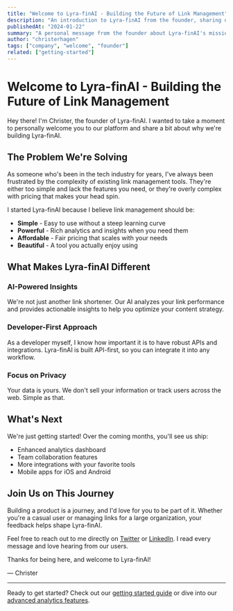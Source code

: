 ```yaml
---
title: "Welcome to Lyra-finAI - Building the Future of Link Management"
description: "An introduction to Lyra-finAI from the founder, sharing our vision and what makes us different."
publishedAt: "2024-01-22"
summary: "A personal message from the founder about Lyra-finAI's mission and what we're building."
author: "christerhagen"
tags: ["company", "welcome", "founder"]
related: ["getting-started"]
---
```


# Welcome to Lyra-finAI - Building the Future of Link Management

Hey there! I'm Christer, the founder of Lyra-finAI. I wanted to take a moment to personally welcome you to our platform and share a bit about why we're building Lyra-finAI.

## The Problem We're Solving

As someone who's been in the tech industry for years, I've always been frustrated by the complexity of existing link management tools. They're either too simple and lack the features you need, or they're overly complex with pricing that makes your head spin.

I started Lyra-finAI because I believe link management should be:

- **Simple** - Easy to use without a steep learning curve
- **Powerful** - Rich analytics and insights when you need them  
- **Affordable** - Fair pricing that scales with your needs
- **Beautiful** - A tool you actually enjoy using

## What Makes Lyra-finAI Different

### AI-Powered Insights

We're not just another link shortener. Our AI analyzes your link performance and provides actionable insights to help you optimize your content strategy.

### Developer-First Approach

As a developer myself, I know how important it is to have robust APIs and integrations. Lyra-finAI is built API-first, so you can integrate it into any workflow.

### Focus on Privacy

Your data is yours. We don't sell your information or track users across the web. Simple as that.

## What's Next

We're just getting started! Over the coming months, you'll see us ship:

- Enhanced analytics dashboard
- Team collaboration features  
- More integrations with your favorite tools
- Mobile apps for iOS and Android

## Join Us on This Journey

Building a product is a journey, and I'd love for you to be part of it. Whether you're a casual user or managing links for a large organization, your feedback helps shape Lyra-finAI.

Feel free to reach out to me directly on [Twitter](https://twitter.com/christerhagen) or [LinkedIn](https://linkedin.com/in/christerhagen). I read every message and love hearing from our users.

Thanks for being here, and welcome to Lyra-finAI!

— Christer

---

Ready to get started? Check out our [getting started guide](/blog/getting-started) or dive into our [advanced analytics features](/blog/advanced-analytics). 